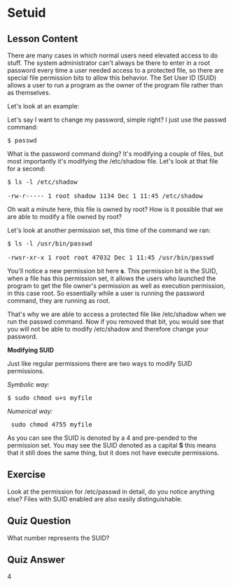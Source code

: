 # Setuid

## Lesson Content

There are many cases in which normal users need elevated access to do stuff. The system administrator can't always be there to enter in a root password every time a user needed access to a protected file, so there are special file permission bits to allow this behavior. The Set User ID (SUID) allows a user to run a program as the owner of the program file rather than as themselves.

Let's look at an example: 

Let's say I want to change my password, simple right? I just use the passwd command:

<pre>$ passwd</pre>

What is the password command doing? It's modifying a couple of files, but most importantly it's modifying the /etc/shadow file. Let's look at that file for a second: 

<pre>
$ ls -l /etc/shadow

-rw-r----- 1 root shadow 1134 Dec 1 11:45 /etc/shadow
</pre>

Oh wait a minute here, this file is owned by root? How is it possible that we are able to modify a file owned by root? 

Let's look at another permission set, this time of the command we ran: 

<pre>
$ ls -l /usr/bin/passwd

-rwsr-xr-x 1 root root 47032 Dec 1 11:45 /usr/bin/passwd
</pre>

You'll notice a new permission bit here <b>s</b>. This permission bit is the SUID, when a file has this permission set, it allows the users who launched the program to get the file owner's permission as well as execution permission, in this case root. So essentially while a user is running the password command, they are running as root.

That's why we are able to access a protected file like /etc/shadow when we run the passwd command. Now if you removed that bit, you would see that you will not be able to modify /etc/shadow and therefore change your password. 

<b>Modifying SUID</b>

Just like regular permissions there are two ways to modify SUID permissions. 

<i>Symbolic way:</i>
<pre>$ sudo chmod u+s myfile</pre>

<i>Numerical way:</i>
<pre> sudo chmod 4755 myfile</pre>

As you can see the SUID is denoted by a 4 and pre-pended to the permission set. You may see the SUID denoted as a capital <b>S</b> this means that it still does the same thing, but it does not have execute permissions.

## Exercise

Look at the permission for /etc/passwd in detail, do you notice anything else? Files with SUID enabled are also easily distinguishable.

## Quiz Question

What number represents the SUID?

## Quiz Answer

4
